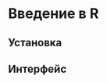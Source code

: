 # Введение в R {#rintro}

## Установка {#rinstall}

::: {.lab-chapter .lab-beginner}
:::


## Интерфейс {#rinerface}

::: {.lab-chapter .lab-beginner}
:::
